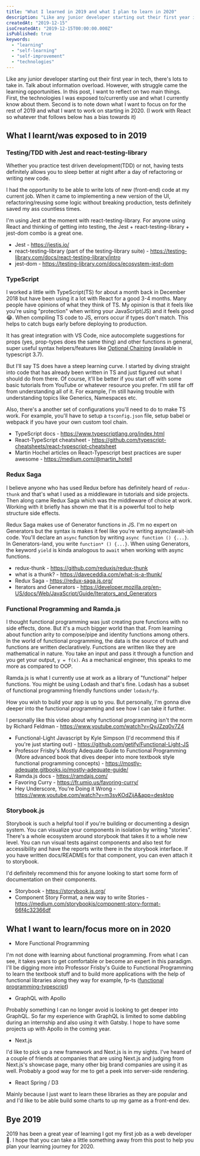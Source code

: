 ```yaml
---
title: "What I learned in 2019 and what I plan to learn in 2020"
description: "Like any junior developer starting out their first year in tech, there is a lot to take in. In this post I like to reflect and talk about the technologies I have been exposed to and what I would like to focus on in 2020"
createdAt: "2019-12-15"
isoCreatedAt: "2019-12-15T00:00:00.000Z"
isPublished: true
keywords:
  - "learning"
  - "self-learning"
  - "self-improvement"
  - "technologies"
---
```


Like any junior developer starting out their first year in tech, there's lots to take in. Talk about information overload. However, with struggle came the learning opportunities. In this post, I want to reflect on two main things. First, the technologies I was exposed to/currently use and what I currently know about them. Second is to note down what I want to focus on for the rest of 2019 and what I want to work on starting in 2020. (I work with React so whatever that follows below has a bias towards it)

## What I learnt/was exposed to in 2019

### Testing/TDD with Jest and react-testing-library

Whether you practice test driven development(TDD) or not, having tests definitely allows you to sleep better at night after a day of refactoring or writing new code.

I had the opportunity to be able to write lots of new (front-end) code at my current job. When it came to implementing a new version of the UI, refactoring/reusing some logic without breaking production, tests definitely saved my ass countless times.

I'm using Jest at the moment with react-testing-library. For anyone using React and thinking of getting into testing, the Jest + react-testing-library + jest-dom combo is a great one.

- Jest - https://jestjs.io/
- react-testing-library (part of the testing-library suite) - https://testing-library.com/docs/react-testing-library/intro
- jest-dom - https://testing-library.com/docs/ecosystem-jest-dom

### TypeScript

I worked a little with TypeScript(TS) for about a month back in December 2018 but have been using it a lot with React for a good 3-4 months. Many people have opinions of what they think of TS. My opinion is that it feels like you're using "protection" when writing your JavaScript(JS) and it feels good 😂. When compiling TS code to JS, errors occur if types don't match. This helps to catch bugs early before deploying to production.

It has great integration with VS Code, nice autocomplete suggestions for props (yes, prop-types does the same thing) and other functions in general, super useful syntax helpers/features like [Optional Chaining](https://www.typescriptlang.org/docs/handbook/release-notes/typescript-3-7.html#optional-chaining) (available in typescript 3.7).

But I'll say TS does have a steep learning curve. I started by diving straight into code that has already been written in TS and just figured out what I should do from there. Of course, it'll be better if you start off with some basic tutorials from YouTube or whatever resource you prefer. I'm still far off from understanding all of it. For example, I'm still having trouble with understanding topics like Generics, Namespaces etc.

Also, there's a another set of configurations you'll need to do to make TS work. For example, you'll have to setup a `tsconfig.json` file, setup babel or webpack if you have your own custom tool chain.

- TypeScript docs - https://www.typescriptlang.org/index.html
- React-TypeScript cheatsheet - https://github.com/typescript-cheatsheets/react-typescript-cheatsheet
- Martin Hochel articles on React-Typescript best practices are super awesome - https://medium.com/@martin_hotell

### Redux Saga

I believe anyone who has used Redux before has definitely heard of `redux-thunk` and that's what I used as a middleware in tutorials and side projects. Then along came Redux Saga which was the middleware of choice at work. Working with it briefly has shown me that it is a powerful tool to help structure side effects.

Redux Saga makes use of Generator functions in JS. I'm no expert on Generators but the syntax is makes it feel like you're writing async/await-ish code. You'll declare an `async` function by writing `async function () {...}`. In Generators-land, you write `function* () {...}`. When using Generators, the keyword `yield` is kinda analogous to `await` when working with async functions.

- redux-thunk - https://github.com/reduxjs/redux-thunk
- what is a thunk? - https://daveceddia.com/what-is-a-thunk/
- Redux Saga - https://redux-saga.js.org/
- Iterators and Generators - https://developer.mozilla.org/en-US/docs/Web/JavaScript/Guide/Iterators_and_Generators

### Functional Programming and Ramda.js

I thought functional programming was just creating pure functions with no side effects, done. But it's a much bigger world than that. From learning about function arity to compose/pipe and identity functions among others. In the world of functional programming, the data is the source of truth and functions are written declaratively. Functions are written like they are mathematical in nature. You take an input and pass it through a function and you get your output, `y = f(x)`. As a mechanical engineer, this speaks to me more as compared to OOP.

Ramda.js is what I currently use at work as a library of "functional" helper functions. You might be using Lodash and that's fine. Lodash has a subset of functional programming friendly functions under `lodash/fp`.

How you wish to build your app is up to you. But personally, I'm gonna dive deeper into the functional programming and see how I can take it further.

I personally like this video about why functional programming isn't the norm by Richard Feldman - https://www.youtube.com/watch?v=QyJZzq0v7Z4

- Functional-Light Javascript by Kyle Simpson (I'd recommend this if you're just starting out) - https://github.com/getify/Functional-Light-JS
- Professor Frisby's Mostly Adequate Guide to Functional Programming (More advanced book that dives deeper into more textbook style functional programming concepts) - https://mostly-adequate.gitbooks.io/mostly-adequate-guide/
- Ramda.js docs - https://ramdajs.com/
- Favoring Curry - https://fr.umio.us/favoring-curry/
- Hey Underscore, You're Doing it Wrong - https://www.youtube.com/watch?v=m3svKOdZijA&app=desktop

### Storybook.js

Storybook is such a helpful tool if you're building or documenting a design system. You can visualize your components in isolation by writing "stories". There's a whole ecosystem around storybook that takes it to a whole new level. You can run visual tests against components and also test for accessibility and have the reports write there in the storybook interface. If you have written docs/READMEs for that component, you can even attach it to storybook.

I'd definitely recommend this for anyone looking to start some form of documentation on their components.

- Storybook - https://storybook.js.org/
- Component Story Format, a new way to write Stories - https://medium.com/storybookjs/component-story-format-66f4c32366df

## What I want to learn/focus more on in 2020

- More Functional Programming

I'm not done with learning about functional programming. From what I can see, it takes years to get comfortable or become an expert in this paradigm. I'll be digging more into Professor Frisby's Guide to Functional Programming to learn the textbook stuff and to build more applications with the help of functional libraries along they way for example, fp-ts ([functional programming-typescript](https://www.npmjs.com/package/fp-ts))

- GraphQL with Apollo

Probably something I can no longer avoid is looking to get deeper into GraphQL. So far my experience with GraphQL is limited to some dabbling during an internship and also using it with Gatsby. I hope to have some projects up with Apollo in the coming year.

- Next.js

I'd like to pick up a new framework and Next.js is in my sights. I've heard of a couple of friends at companies that are using Next.js and judging from Next.js's showcase page, many other big brand companies are using it as well. Probably a good way for me to get a peek into server-side rendering.

- React Spring / D3

Mainly because I just want to learn these libraries as they are popular and and I'd like to be able build some charts to up my game as a front-end dev.

## Bye 2019

2019 has been a great year of learning I got my first job as a web developer 🎉. I hope that you can take a little something away from this post to help you plan your learning journey for 2020.
